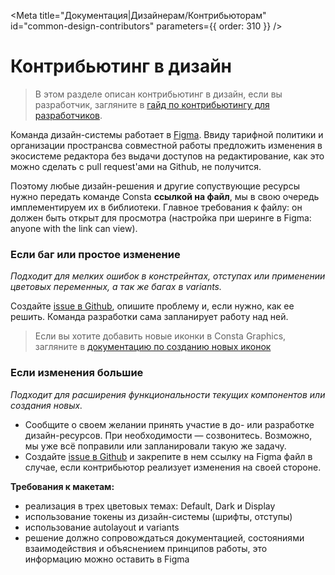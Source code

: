 
<Meta
  title="Документация|Дизайнерам/Контрибьюторам"
  id="common-design-contributors"
  parameters={{ order: 310 }}
/>

# Контрибьютинг в дизайн

> В этом разделе описан контрибьютинг в дизайн, если вы разработчик, загляните в [гайд по контрибьютингу для разработчиков](https://consta-uikit.vercel.app/?path=/docs/common-develop-contributors--page).

Команда дизайн-системы работает в [Figma](www.figma.com). Ввиду тарифной политики и организации пространсва совместной работы предложить изменения
в экосистеме редактора без выдачи доступов на редактирование, как это можно сделать с pull request'ами на Github, не получится.

Поэтому любые дизайн-решения и другие сопуствующие ресурсы нужно передать команде Consta **ссылкой на файл**, мы в свою очередь имплементируем их в библиотеки.
Главное требования к файлу: он должен быть открыт для просмотра (настройка при шеринге в Figma: anyone with the link can view).

### Если баг или простое изменение

_Подходит для мелких ошибок в констрейнтах, отступах или применении цветовых переменных, а так же багах в variants._

Создайте [issue в Github](https://github.com/consta-design-system/uikit/issues/new), опишите проблему и, если нужно, как ее решить.
Команда разработки сама запланирует работу над ней.

> Если вы хотите добавить новые иконки в Consta Graphics, загляните в [документацию по созданию новых иконок](http://localhost:6006/?path=/docs/new-icons--page)

### Если изменения большие

_Подходит для расширения функциональности текущих компонентов или создания новых._

- Сообщите о своем желании принять участие в до- или разработке дизайн-ресурсов. При необходимости — созвонитесь. Возможно, мы уже всё поправили или запланировали такую же задачу.
- Создайте [issue в Github](https://github.com/consta-design-system/uikit/issues/new) и закрепите в нем ссылку на Figma файл в случае, если контрибьютор реализует изменения на своей стороне.

**Требования к макетам:**

- реализация в трех цветовых темах: Default, Dark и Display
- использование токены из дизайн-системы (шрифты, отступы)
- использование autolayout и variants
- решение должно сопровождаться документацией, состояниями взаимодействия и объяснением принципов работы, это информацию можно оставить в Figma
